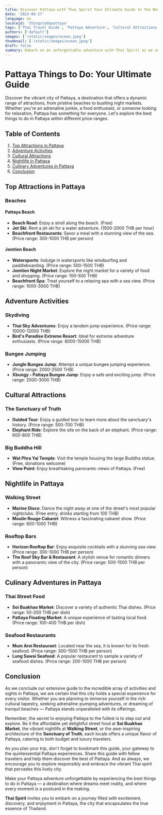 ```yaml
---
title: Discover Pattaya with Thai Spirit Your Ultimate Guide to the Best Things to Do in Pattaya
date: '2023-09-17'
language: en
localeid: 'thingstodopattaya'
tags: ['Thai Travel Guide', 'Pattaya Adventure', 'Cultural Attractions', 'Pattaya Nightlife', 'Beach Destinations', 'Family Friendly']
authors: ['default']
images: ['/static/images/ocean.jpeg']
thumbnail: ['/static/images/ocean.jpeg']
draft: false
summary: Embark on an unforgettable adventure with Thai Spirit as we unravel the best things to do in Pattaya, a destination revered for its vibrant cultural attractions, golden beaches, and pulsating nightlife. Whether you are a solo traveler looking for adventure, a couple seeking romantic spots, or a family wanting to create precious memories, our guide presents an array of experiences to suit every budget and preference. Navigate through our well-curated list of top attractions, adventure activities, cultural sites, and culinary delights that Pattaya has to offer. Gear up to explore Pattaya's hidden gems and popular spots, and make your trip a masterpiece woven with experiences that resonate with the vibrant spirit of Thailand.
---
```


# Pattaya Things to Do: Your Ultimate Guide

Discover the vibrant city of Pattaya, a destination that offers a dynamic range of attractions, from pristine beaches to bustling night markets. Whether you're an adrenaline junkie, a food enthusiast, or someone looking for relaxation, Pattaya has something for everyone. Let's explore the best things to do in Pattaya within different price ranges.

## Table of Contents

1. [Top Attractions in Pattaya](#top-attractions-in-pattaya)
2. [Adventure Activities](#adventure-activities)
3. [Cultural Attractions](#cultural-attractions)
4. [Nightlife in Pattaya](#nightlife-in-pattaya)
5. [Culinary Adventures in Pattaya](#culinary-adventures-in-pattaya)
6. [Conclusion](#conclusion)

## Top Attractions in Pattaya
<a name="top-attractions-in-pattaya"></a>

### Beaches
<a name="beaches"></a>

#### Pattaya Beach
- **Beach Road**: Enjoy a stroll along the beach. (Free)
- **Jet Ski**: Rent a jet ski for a water adventure. (1500-2000 THB per hour)
- **Beachfront Restaurants**: Savor a meal with a stunning view of the sea. (Price range: 300-1000 THB per person)

#### Jomtien Beach
- **Watersports**: Indulge in watersports like windsurfing and paddleboarding. (Price range: 500-1500 THB)
- **Jomtien Night Market**: Explore the night market for a variety of food and shopping. (Price range: 100-500 THB)
- **Beachfront Spa**: Treat yourself to a relaxing spa with a sea view. (Price range: 1000-3000 THB)

## Adventure Activities
<a name="adventure-activities"></a>

### Skydiving
- **Thai Sky Adventures**: Enjoy a tandem jump experience. (Price range: 10000-12000 THB)
- **Bird's Paradise Extreme Resort**: Ideal for extreme adventure enthusiasts. (Price range: 8000-15000 THB)

### Bungee Jumping
- **Jungle Bungee Jump**: Attempt a unique bungee jumping experience. (Price range: 2000-2500 THB)
- **Xbungy - Pattaya Bungee Jump**: Enjoy a safe and exciting jump. (Price range: 2500-3000 THB)

## Cultural Attractions
<a name="cultural-attractions"></a>

### The Sanctuary of Truth
- **Guided Tour**: Enjoy a guided tour to learn more about the sanctuary's history. (Price range: 500-700 THB)
- **Elephant Ride**: Explore the site on the back of an elephant. (Price range: 600-800 THB)

### Big Buddha Hill
- **Wat Phra Yai Temple**: Visit the temple housing the large Buddha statue. (Free, donations welcome)
- **View Point**: Enjoy breathtaking panoramic views of Pattaya. (Free)

## Nightlife in Pattaya
<a name="nightlife-in-pattaya"></a>

### Walking Street
- **Marine Disco**: Dance the night away at one of the street's most popular nightclubs. (Free entry, drinks starting from 100 THB)
- **Moulin Rouge Cabaret**: Witness a fascinating cabaret show. (Price range: 600-1000 THB)

### Rooftop Bars
- **Horizon Rooftop Bar**: Enjoy exquisite cocktails with a stunning sea view. (Price range: 300-1000 THB per person)
- **The Roof Sky Bar & Restaurant**: A stylish venue for romantic dinners with a panoramic view of the city. (Price range: 500-1500 THB per person)

## Culinary Adventures in Pattaya
<a name="culinary-adventures-in-pattaya"></a>

### Thai Street Food
- **Soi Buakhao Market**: Discover a variety of authentic Thai dishes. (Price range: 50-200 THB per dish)
- **Pattaya Floating Market**: A unique experience of tasting local food. (Price range: 100-400 THB per dish)

### Seafood Restaurants
- **Mum Aroi Restaurant**: Located near the sea, it is known for its fresh seafood. (Price range: 300-1500 THB per person)
- **Lung Sawai Seafood**: A popular restaurant to sample a variety of seafood dishes. (Price range: 200-1000 THB per person)

## Conclusion
<a name="conclusion"></a>

As we conclude our extensive guide to the incredible array of activities and sights in Pattaya, we are certain that this city holds a special experience for every visitor. Whether you are planning to immerse yourself in the rich cultural tapestry, seeking adrenaline-pumping adventures, or dreaming of tranquil beaches — Pattaya stands unparalleled with its offerings.

Remember, the secret to enjoying Pattaya to the fullest is to step out and explore. Be it the affordable yet delightful street food at **Soi Buakhao Market**, the vibrant nightlife at **Walking Street**, or the awe-inspiring architecture of the **Sanctuary of Truth**, each locale offers a unique flavor of Pattaya, catering to both budget and luxury travelers.

As you plan your trip, don't forget to bookmark this guide, your gateway to the quintessential Pattaya experiences. Share this guide with fellow travelers and help them discover the best of Pattaya. And as always, we encourage you to explore responsibly and embrace the vibrant Thai spirit that pervades this lively city.

Make your Pattaya adventure unforgettable by experiencing the best things to do in Pattaya — a destination where dreams meet reality, and where every moment is a postcard in the making. 

**Thai Spirit** invites you to embark on a journey filled with excitement, discovery, and enjoyment in Pattaya, the city that encapsulates the true essence of Thailand.

